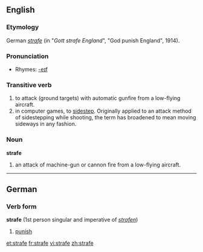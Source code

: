 {{see|Strafe}}
==English==

===Etymology===
German ''[[strafe]]'' (in "''Gott strafe England''", "God punish England", 1914).

===Pronunciation===
*Rhymes: [[Rhymes:English:-eɪf|-eɪf]]

===Transitive verb===
{{en-verb|strafes|strafing|strafed}}

# to attack (ground targets) with automatic gunfire from a low-flying aircraft.
# in computer games, to [[sidestep]]. Originally applied to an attack method of sidestepping while shooting, the term  has broadened to mean moving sideways in any fashion.

===Noun===
'''strafe'''

# an attack of machine-gun or cannon fire from a low-flying aircraft.

----

==German==

===Verb form===
'''strafe''' (1st person singular and imperative of ''[[strafen]]'')

# [[punish]]

[[et:strafe]]
[[fr:strafe]]
[[vi:strafe]]
[[zh:strafe]]